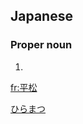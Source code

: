 ==Japanese==
{{ja-kanjitab|平|松}}

===Proper noun===
{{ja-pos|proper|ひらまつ}}

# {{surname|lang=ja}}

[[Category:Japanese surnames|ひらまつ]]

[[fr:平松]]